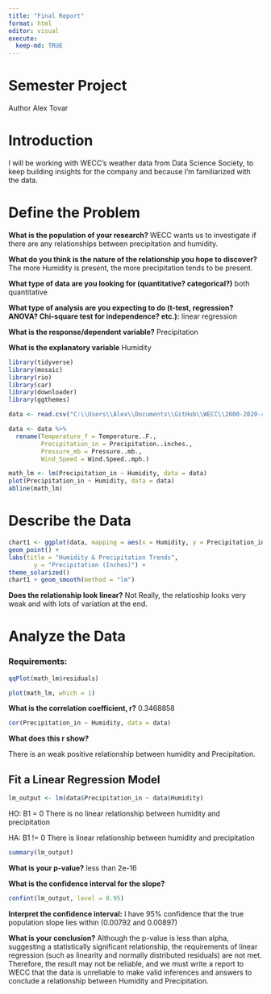 ```yaml
---
title: "Final Report"
format: html
editor: visual
execute:
  keep-md: TRUE
---
```


# Semester Project

Author Alex Tovar

# Introduction

I will be working with WECC's weather data from Data Science Society, to keep building insights for the company and because I'm familiarized with the data.

# Define the Problem

**What is the population of your research?** WECC wants us to investigate if there are any relationships between precipitation and humidity.

**What do you think is the nature of the relationship you hope to discover?** The more Humidity is present, the more precipitation tends to be present.

**What type of data are you looking for (quantitative? categorical?)** both quantitative

**What type of analysis are you expecting to do (t-test, regression? ANOVA? Chi-square test for independence? etc.):** linear regression

**What is the response/dependent variable?** Precipitation

**What is the explanatory variable** Humidity

```r
library(tidyverse)
library(mosaic)
library(rio)
library(car)
library(downloader)
library(ggthemes)
```

```r
data <- read.csv("C:\\Users\\Alex\\Documents\\GitHub\\WECC\\2000-2020-rexburg.csv")

data <- data %>%
  rename(Temperature_f = Temperature..F.,
         Precipitation_in = Precipitation..inches.,
         Pressure_mb = Pressure..mb.,
         Wind_Speed = Wind.Speed..mph.)
```

```r
math_lm <- lm(Precipitation_in ~ Humidity, data = data)
plot(Precipitation_in ~ Humidity, data = data)
abline(math_lm)
```

# Describe the Data

```r
chart1 <- ggplot(data, mapping = aes(x = Humidity, y = Precipitation_in)) + 
geom_point() +
labs(title = "Humidity & Precipitation Trends",
       y = "Precipitation (Inches)") +
theme_solarized() 
chart1 + geom_smooth(method = "lm")
```

**Does the relationship look linear?** Not Really, the relatioship looks very weak and with lots of variation at the end.

# Analyze the Data

### Requirements:

```r
qqPlot(math_lm$residuals)
```

```r
plot(math_lm, which = 1)
```

**What is the correlation coefficient, r?** 0.3468858

```r
cor(Precipitation_in ~ Humidity, data = data)
```

**What does this r show?**

There is an weak positive relationship between humidity and Precipitation.

## Fit a Linear Regression Model

```r
lm_output <- lm(data$Precipitation_in ~ data$Humidity)
```

HO: B1 = 0 There is no linear relationship between humidity and precipitation

HA: B1 != 0 There is linear relationship between humidity and precipitation

```r
summary(lm_output)
```

**What is your p-value?** less than 2e-16

**What is the confidence interval for the slope?**

```r
confint(lm_output, level = 0.95)
```

**Interpret the confidence interval:** I have 95% confidence that the true population slope lies within (0.00792 and 0.00897)

**What is your conclusion?** Although the p-value is less than alpha, suggesting a statistically significant relationship, the requirements of linear regression (such as linearity and normally distributed residuals) are not met. Therefore, the result may not be reliable, and we must write a report to WECC that the data is unreliable to make valid inferences and answers to conclude a relationship between Humidity and Precipitation.

